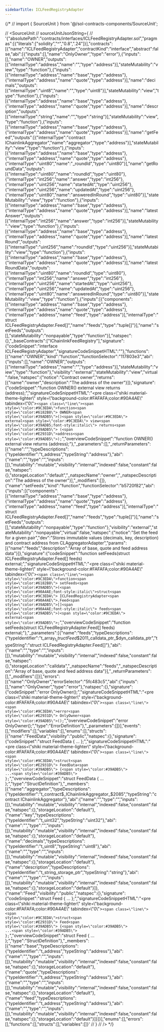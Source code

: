 ```yaml
---
sidebarTitle: ICLFeedRegistryAdapter
---
```


{/* // import { SourceUnit } from '@/sol-contracts-components/SourceUnit';

// <SourceUnit
//   sourceUnitJsonString={
//     '{"absolutePath":"contracts/interfaces/ICLFeedRegistryAdapter.sol","pragmas":[{"literals":["solidity","^","0.8",".24"]}],"contracts":[{"name":"ICLFeedRegistryAdapter","contractKind":"interface","abstract":false,"abi":[{"inputs":[],"name":"OnlyOwner","type":"error"},{"inputs":[],"name":"OWNER","outputs":[{"internalType":"address","name":"","type":"address"}],"stateMutability":"view","type":"function"},{"inputs":[{"internalType":"address","name":"base","type":"address"},{"internalType":"address","name":"quote","type":"address"}],"name":"decimals","outputs":[{"internalType":"uint8","name":"","type":"uint8"}],"stateMutability":"view","type":"function"},{"inputs":[{"internalType":"address","name":"base","type":"address"},{"internalType":"address","name":"quote","type":"address"}],"name":"description","outputs":[{"internalType":"string","name":"","type":"string"}],"stateMutability":"view","type":"function"},{"inputs":[{"internalType":"address","name":"base","type":"address"},{"internalType":"address","name":"quote","type":"address"}],"name":"getFeed","outputs":[{"internalType":"contract IChainlinkAggregator","name":"aggregator","type":"address"}],"stateMutability":"view","type":"function"},{"inputs":[{"internalType":"address","name":"base","type":"address"},{"internalType":"address","name":"quote","type":"address"},{"internalType":"uint80","name":"_roundId","type":"uint80"}],"name":"getRoundData","outputs":[{"internalType":"uint80","name":"roundId","type":"uint80"},{"internalType":"int256","name":"answer","type":"int256"},{"internalType":"uint256","name":"startedAt","type":"uint256"},{"internalType":"uint256","name":"updatedAt","type":"uint256"},{"internalType":"uint80","name":"answeredInRound","type":"uint80"}],"stateMutability":"view","type":"function"},{"inputs":[{"internalType":"address","name":"base","type":"address"},{"internalType":"address","name":"quote","type":"address"}],"name":"latestAnswer","outputs":[{"internalType":"int256","name":"answer","type":"int256"}],"stateMutability":"view","type":"function"},{"inputs":[{"internalType":"address","name":"base","type":"address"},{"internalType":"address","name":"quote","type":"address"}],"name":"latestRound","outputs":[{"internalType":"uint256","name":"roundId","type":"uint256"}],"stateMutability":"view","type":"function"},{"inputs":[{"internalType":"address","name":"base","type":"address"},{"internalType":"address","name":"quote","type":"address"}],"name":"latestRoundData","outputs":[{"internalType":"uint80","name":"roundId","type":"uint80"},{"internalType":"int256","name":"answer","type":"int256"},{"internalType":"uint256","name":"startedAt","type":"uint256"},{"internalType":"uint256","name":"updatedAt","type":"uint256"},{"internalType":"uint80","name":"answeredInRound","type":"uint80"}],"stateMutability":"view","type":"function"},{"inputs":[{"components":[{"internalType":"address","name":"base","type":"address"},{"internalType":"address","name":"quote","type":"address"},{"internalType":"address","name":"feed","type":"address"}],"internalType":"struct ICLFeedRegistryAdapter.Feed[]","name":"feeds","type":"tuple[]"}],"name":"setFeeds","outputs":[],"stateMutability":"nonpayable","type":"function"}],"natspec":{},"_baseContracts":["IChainlinkFeedRegistry"],"signature":{"codeSnippet":"interface ICLFeedRegistryAdapter","signatureCodeSnippetHTML":""},"functions":[{"name":"OWNER","kind":"function","functionSelector":"117803e3","abi":{"inputs":[],"name":"OWNER","outputs":[{"internalType":"address","name":"","type":"address"}],"stateMutability":"view","type":"function"},"visibility":"external","stateMutability":"view","virtual":false,"natspec":{"notice":"Contract owner","returns":[{"name":"owner","description":"The address of the owner"}]},"signature":{"codeSnippet":"function OWNER() external view returns (address);","signatureCodeSnippetHTML":"<pre class=\\"shiki material-theme-lighter\\" style=\\"background-color:#FAFAFA;color:#90A4AE\\" tabindex=\\"0\\"><code><span class=\\"line\\"><span style=\\"color:#9C3EDA\\">function</span><span style=\\"color:#6182B8\\"> OWNER</span><span style=\\"color:#39ADB5\\">()</span><span style=\\"color:#9C3EDA\\"> external</span><span style=\\"color:#9C3EDA\\"> view</span><span style=\\"color:#39ADB5;font-style:italic\\"> returns</span><span style=\\"color:#39ADB5\\"> (</span><span style=\\"color:#E2931D\\">address</span><span style=\\"color:#39ADB5\\">);</span></span></code></pre>","overviewCodeSnippet":"function OWNER() external view returns (address);"},"_parameters":[],"_returnParameters":[{"name":"","typeDescriptions":{"typeIdentifier":"t_address","typeString":"address"},"abi":{"name":"","type":"","inputs":[]},"mutability":"mutable","visibility":"internal","indexed":false,"constant":false,"natspec":{},"storageLocation":"default","_natspecName":"owner","_natspecDescription":"The address of the owner"}],"_modifiers":[]},{"name":"setFeeds","kind":"function","functionSelector":"b5720f82","abi":{"inputs":[{"components":[{"internalType":"address","name":"base","type":"address"},{"internalType":"address","name":"quote","type":"address"},{"internalType":"address","name":"feed","type":"address"}],"internalType":"struct ICLFeedRegistryAdapter.Feed[]","name":"feeds","type":"tuple[]"}],"name":"setFeeds","outputs":[],"stateMutability":"nonpayable","type":"function"},"visibility":"external","stateMutability":"nonpayable","virtual":false,"natspec":{"notice":"Set the feed for a given pair","dev":"Stores immutable values (decimals, key, description) and contract address from CLAggregatorAdapter","params":[{"name":"feeds","description":"Array of base, quote and feed address data"}]},"signature":{"codeSnippet":"function setFeeds(struct ICLFeedRegistryAdapter.Feed[] feeds) external;","signatureCodeSnippetHTML":"<pre class=\\"shiki material-theme-lighter\\" style=\\"background-color:#FAFAFA;color:#90A4AE\\" tabindex=\\"0\\"><code><span class=\\"line\\"><span style=\\"color:#9C3EDA\\">function</span><span style=\\"color:#6182B8\\"> setFeeds</span><span style=\\"color:#39ADB5\\">(</span><span style=\\"color:#90A4AE;font-style:italic\\">struct</span><span style=\\"color:#9C3EDA\\"> ICLFeedRegistryAdapter</span><span style=\\"color:#90A4AE\\">.Feed</span><span style=\\"color:#39ADB5\\">[]</span><span style=\\"color:#90A4AE;font-style:italic\\"> feeds</span><span style=\\"color:#39ADB5\\">)</span><span style=\\"color:#9C3EDA\\"> external</span><span style=\\"color:#39ADB5\\">;</span></span></code></pre>","overviewCodeSnippet":"function setFeeds(struct ICLFeedRegistryAdapter.Feed[] feeds) external;"},"_parameters":[{"name":"feeds","typeDescriptions":{"typeIdentifier":"t_array$_t_struct$_Feed_$2011_calldata_ptr_$dyn_calldata_ptr","typeString":"struct ICLFeedRegistryAdapter.Feed[]"},"abi":{"name":"","type":"","inputs":[]},"mutability":"mutable","visibility":"internal","indexed":false,"constant":false,"natspec":{},"storageLocation":"calldata","_natspecName":"feeds","_natspecDescription":"Array of base, quote and feed address data"}],"_returnParameters":[],"_modifiers":[]}],"errors":[{"name":"OnlyOwner","errorSelector":"5fc483c5","abi":{"inputs":[],"name":"OnlyOwner","type":"error"},"natspec":{},"signature":{"codeSnippet":"error OnlyOwner();","signatureCodeSnippetHTML":"<pre class=\\"shiki material-theme-lighter\\" style=\\"background-color:#FAFAFA;color:#90A4AE\\" tabindex=\\"0\\"><code><span class=\\"line\\"><span style=\\"color:#9C3EDA\\">error</span><span style=\\"color:#E2931D\\"> OnlyOwner</span><span style=\\"color:#39ADB5\\">();</span></span></code></pre>","overviewCodeSnippet":"error OnlyOwner();","type":"ErrorDefinition"},"_parameters":[]}],"events":[],"modifiers":[],"variables":[],"enums":[],"structs":[{"name":"FeedData","visibility":"public","natspec":{},"signature":{"codeSnippet":"struct FeedData { ... };","signatureCodeSnippetHTML":"<pre class=\\"shiki material-theme-lighter\\" style=\\"background-color:#FAFAFA;color:#90A4AE\\" tabindex=\\"0\\"><code><span class=\\"line\\"><span style=\\"color:#9C3EDA\\">struct</span><span style=\\"color:#E2931D\\"> FeedData</span><span style=\\"color:#39ADB5\\"> {</span><span style=\\"color:#39ADB5\\"> ...</span><span style=\\"color:#39ADB5\\"> };</span></span></code></pre>","overviewCodeSnippet":"struct FeedData { ... };","type":"StructDefinition"},"_members":[{"name":"aggregator","typeDescriptions":{"typeIdentifier":"t_contract$_IChainlinkAggregator_$2085","typeString":"contract IChainlinkAggregator"},"abi":{"name":"","type":"","inputs":[]},"mutability":"mutable","visibility":"internal","indexed":false,"constant":false,"natspec":{},"storageLocation":"default"},{"name":"key","typeDescriptions":{"typeIdentifier":"t_uint32","typeString":"uint32"},"abi":{"name":"","type":"","inputs":[]},"mutability":"mutable","visibility":"internal","indexed":false,"constant":false,"natspec":{},"storageLocation":"default"},{"name":"decimals","typeDescriptions":{"typeIdentifier":"t_uint8","typeString":"uint8"},"abi":{"name":"","type":"","inputs":[]},"mutability":"mutable","visibility":"internal","indexed":false,"constant":false,"natspec":{},"storageLocation":"default"},{"name":"description","typeDescriptions":{"typeIdentifier":"t_string_storage_ptr","typeString":"string"},"abi":{"name":"","type":"","inputs":[]},"mutability":"mutable","visibility":"internal","indexed":false,"constant":false,"natspec":{},"storageLocation":"default"}]},{"name":"Feed","visibility":"public","natspec":{},"signature":{"codeSnippet":"struct Feed { ... };","signatureCodeSnippetHTML":"<pre class=\\"shiki material-theme-lighter\\" style=\\"background-color:#FAFAFA;color:#90A4AE\\" tabindex=\\"0\\"><code><span class=\\"line\\"><span style=\\"color:#9C3EDA\\">struct</span><span style=\\"color:#E2931D\\"> Feed</span><span style=\\"color:#39ADB5\\"> {</span><span style=\\"color:#39ADB5\\"> ...</span><span style=\\"color:#39ADB5\\"> };</span></span></code></pre>","overviewCodeSnippet":"struct Feed { ... };","type":"StructDefinition"},"_members":[{"name":"base","typeDescriptions":{"typeIdentifier":"t_address","typeString":"address"},"abi":{"name":"","type":"","inputs":[]},"mutability":"mutable","visibility":"internal","indexed":false,"constant":false,"natspec":{},"storageLocation":"default"},{"name":"quote","typeDescriptions":{"typeIdentifier":"t_address","typeString":"address"},"abi":{"name":"","type":"","inputs":[]},"mutability":"mutable","visibility":"internal","indexed":false,"constant":false,"natspec":{},"storageLocation":"default"},{"name":"feed","typeDescriptions":{"typeIdentifier":"t_address","typeString":"address"},"abi":{"name":"","type":"","inputs":[]},"mutability":"mutable","visibility":"internal","indexed":false,"constant":false,"natspec":{},"storageLocation":"default"}]}]}],"enums":[],"errors":[],"functions":[],"structs":[],"variables":[]}'
//   }
// /> */}
